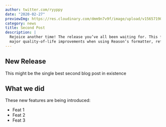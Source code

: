 ```yaml
---
author: twitter.com/ryyppy
date: "2020-02-27"
previewImg: https://res.cloudinary.com/dmm9n7v9f/image/upload/v1565719044/Reason%20Association/website/img/rea_web_preview_samdbl.jpg
category: news
title: Second Post
description: |
  Rejoice another time! The release you’ve all been waiting for. This fixes bring three
  major quality-of-life improvements when using Reason’s formatter, refmt.
---
```


## New Release

This might be the single best second blog post in existence

## What we did

These new features are being introduced:
- Feat 1
- Feat 2
- Feat 3

